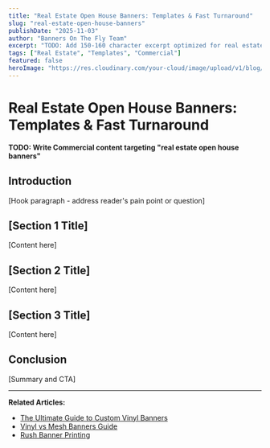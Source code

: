 ```yaml
---
title: "Real Estate Open House Banners: Templates & Fast Turnaround"
slug: "real-estate-open-house-banners"
publishDate: "2025-11-03"
author: "Banners On The Fly Team"
excerpt: "TODO: Add 150-160 character excerpt optimized for real estate open house banners"
tags: ["Real Estate", "Templates", "Commercial"]
featured: false
heroImage: "https://res.cloudinary.com/your-cloud/image/upload/v1/blog/real-estate-open-house-banners.jpg"
---
```


# Real Estate Open House Banners: Templates & Fast Turnaround

**TODO: Write Commercial content targeting "real estate open house banners"**

## Introduction

[Hook paragraph - address reader's pain point or question]

## [Section 1 Title]

[Content here]

## [Section 2 Title]

[Content here]

## [Section 3 Title]

[Content here]

## Conclusion

[Summary and CTA]

---

**Related Articles:**
- [The Ultimate Guide to Custom Vinyl Banners](/blog/custom-vinyl-banners-ultimate-guide)
- [Vinyl vs Mesh Banners Guide](/blog/vinyl-vs-mesh-banners-guide)
- [Rush Banner Printing](/blog/24-hour-rush-banner-printing)
